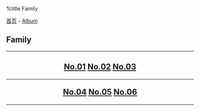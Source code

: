 %title Family

[[../../index|首页]] - [[../index|Album]]
==Family==
----
<center>
<h2>
[[pic01|No.01]]
[[pic02|No.02]]
[[pic03|No.03]]
----
[[pic04|No.04]]
[[pic05|No.05]]
[[pic06|No.06]]
</h2>
</center>
----
